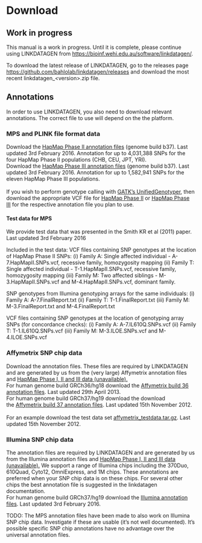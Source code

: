 # Download

::: callout-warning
## Work in progress

This manual is a work in progress. Until it is complete, please continue using LINKDATAGEN from <https://bioinf.wehi.edu.au/software/linkdatagen/>.
:::

To download the latest release of LINKDATAGEN, go to the releases page <https://github.com/bahlolab/linkdatagen/releases> and download the most recent linkdatagen\_\<version\>.zip file.

## Annotations

In order to use LINKDATAGEN, you also need to download relevant annotations. The correct file to use will depend on the the platform.

### MPS and PLINK file format data

Download the [HapMap Phase II annotation files](https://bioinf-bucket.s3.ap-southeast-2.amazonaws.com/linkdatagen/annotation/mps/annotHapMap2U.txt.gz) (genome build b37). Last updated 3rd February 2016. Annotation for up to 4,031,388 SNPs for the four HapMap Phase II populations (CHB, CEU, JPT, YRI).\
Download the [HapMap Phase III annotation files](https://bioinf-bucket.s3.ap-southeast-2.amazonaws.com/linkdatagen/annotation/mps/annotHapMap3U.txt.gz) (genome build b37). Last updated 3rd February 2016. Annotation for up to 1,582,941 SNPs for the eleven HapMap Phase III populations.\
\
If you wish to perform genotype calling with [GATK's UnifiedGenotyper](https://www.broadinstitute.org/gatk/guide/tooldocs/org_broadinstitute_gatk_tools_walkers_genotyper_UnifiedGenotyper.php), then download the appropriate VCF file for [HapMap Phase II](https://bioinf-bucket.s3.ap-southeast-2.amazonaws.com/linkdatagen/annotation/mps/dbsnp_137.hg19_HapMap2L.vcf.gz) or [HapMap Phase III](https://bioinf-bucket.s3.ap-southeast-2.amazonaws.com/linkdatagen/annotation/mps/dbsnp_137.hg19_HapMap3L.vcf.gz) for the respective annotation file you plan to use.

#### Test data for MPS

We provide test data that was presented in the Smith KR et al (2011) paper. Last updated 3rd February 2016

Included in the test data: VCF files containing SNP genotypes at the location of HapMap Phase II SNPs: (i) Family A: Single affected individual - A-7.HapMapII.SNPs.vcf, recessive family, homozygosity mapping (ii) Family T: Single affected individual - T-1.HapMapII.SNPs.vcf, recessive family, homozygosity mapping (iii) Family M: Two affected siblings - M-3.HapMapII.SNPs.vcf and M-4.HapMapII.SNPs.vcf, dominant family.

SNP genotypes from Illumina genotyping arrays for the same individuals: (i) Family A: A-7.FinalReport.txt (ii) Family T: T-1.FinalReport.txt (iii) Family M: M-3.FinalReport.txt and M-4.FinalReport.txt

VCF files containing SNP genotypes at the location of genotyping array SNPs (for concordance checks): (i) Family A: A-7.IL610Q.SNPs.vcf (ii) Family T: T-1.IL610Q.SNPs.vcf (iii) Family M: M-3.ILOE.SNPs.vcf and M-4.ILOE.SNPs.vcf

### Affymetrix SNP chip data

Download the annotation files. These files are required by LINKDATAGEN and are generated by us from the (very large) Affymetrix annotation files and [HapMap Phase I, II and III data (unavailable).](http://www.hapmap.org/)\
For human genome build GRCh36/hg18 download the [Affymetrix build 36 annotation files](https://bioinf-bucket.s3.ap-southeast-2.amazonaws.com/linkdatagen/annotation/affymetrix/mappingfiles_affy_build36.tgz). Last updated 29th April 2013.\
For human genome build GRCh37/hg19 download the download the [Affymetrix build 37 annotation files](https://bioinf-bucket.s3.ap-southeast-2.amazonaws.com/linkdatagen/annotation/affymetrix/mappingfiles_affy_build37.tgz). Last updated 15th November 2012.\
\
For an example download the test data set [affymetrix_testdata.tar.gz](https://bioinf-bucket.s3.ap-southeast-2.amazonaws.com/linkdatagen/affymetrix_testdata.tar.gz). Last updated 15th November 2012.

### Illumina SNP chip data

The annotation files are required by LINKDATAGEN and are generated by us from the Illumina annotation files and [HapMap Phase I, II and III data (unavailable).](http://www.hapmap.org/) We support a range of Illumina chips including the 370Duo, 610Quad, Cyto12, OmniExpress, and 1M chips. These annotations are preferred when your SNP chip data is on these chips. For several other chips the best annotation file is suggested in the linkdatagen documentation.\
For human genome build GRCh37/hg19 download the [Illumina annotation files](https://bioinf-bucket.s3.ap-southeast-2.amazonaws.com/linkdatagen/annotation/annotIllumina.tgz). Last updated 3rd February 2016.

TODO: The MPS annotation files have been made to also work on Illumina SNP chip data. Investigate if these are usable (it's not well documented). It's possible specific SNP chip annotations have no advantage over the universal annotation files.
